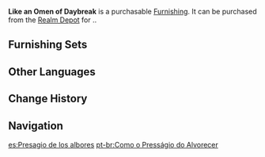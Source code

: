{{Furnishing Infobox
|id             = 372455
|image          = Item Like an Omen of Daybreak.png
|category       = Landform
|subcategory    = Shrub
|quality        = 2
|adeptal_energy = 10
|load           = 50
|reduced_load   = 50
|description    = "Gah, I didn't think that the sunlight blazing into your eyes after rushing work through the night would be so painfully piercing..."<br />The [[Layla|young woman suffering from a lack of sleep]] was somewhat confused when she heard her fellow students complain as such to one another...<br />She was no strange to such an experience, in truth. Several times, when she was startled awake from sleep, the skies would already be rolling with the colors that presaged the dawn.<br />But in truth, that light wasn't that eye-piercing, really. Instead, it reminded her more of a certain sort of inconspicuous plant's leaves. Come to think of it, she could no longer remember the name of that plant despite its rather common nature...
|mention        = Layla
|source1        = [[Realm Depot]]
}}

'''Like an Omen of Daybreak''' is a purchasable [[Furnishing]]. It can be purchased from the [[Realm Depot]] for {{Item|Realm Currency|30|x=40}}..

==Furnishing Sets==
{{Craft Usage}}

==Other Languages==
{{Other Languages
|en      = Like an Omen of Daybreak
|zhs     = 「如破晓的预兆」
|zhs_rm  = "Rú Pòxiǎo de Yùzhào"
|zht     = 「如破曉的預兆」
|zht_rm  = "Rú Pòxiǎo de Yùzhào"
|zh_tl   = 
|ja      = 「夜明けの予兆の如く」
|ja_rm   = "Yoake no Yochou no Gotoku"
|ja_tl   = 
|ko      = 「새벽의 징조처럼」
|ko_rm   = "Saebyeok-ui Jingjocheoreom"
|ko_tl   = "Like an Omen of Dawn"
|es      = Presagio de los albores
|es_tl   = Harbinger of Dawn
|fr      = «&nbsp;Comme un présage de l'aube&nbsp;»
|fr_tl   = "Like an Omen of Daybreak"
|ru      = Подобно предзнаменованию рассвета
|ru_tl   = Like an Omen of Daybreak
|th      = "ลางสังหรณ์ยามฟ้าสาง"
|th_rm   = 
|th_tl   = 
|vi      = Như Điềm Báo Của Bình Minh
|vi_tl   = 
|de      = „Wie das Omen des Morgengrauens“
|de_tl   = 
|id      = Layaknya Pertanda Fajar Hari
|id_tl   = Like the Omen of Dawn
|pt      = Como o Presságio do Alvorecer
|pt_tl   = 
|tr      = Şafağın Kehaneti Misali
|tr_tl   = 
|it      = Come un presagio dell'alba
|it_tl   = 
}}

==Change History==
{{Change History|3.1}}

==Navigation==
{{Furnishing Navbox|exterior}}

[[es:Presagio de los albores]]
[[pt-br:Como o Presságio do Alvorecer]]